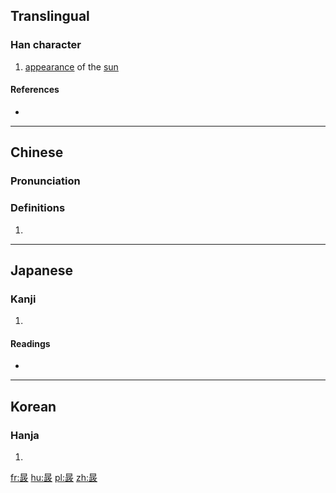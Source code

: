 ==Translingual==

===Han character===
{{Han char|rn=72|rad=日|as=08|sn=12|four=60141|canj=AMMK|ids=⿱日政}}

# [[appearance]] of the [[sun]]

====References====
* {{Han ref|kx=0497.120|dkj=14007|dj=0863.200|hdz=21522.190|uh=6678|ud=26232|bh=DDC7|bd=56775}}

----

==Chinese==
{{zh-forms}}

===Pronunciation===
{{zh-pron
|m=zhěng
|c=zing2
|mc=
|oc
|ma=
|cat=n
}}

===Definitions===
# {{rfdef|lang=zh}}

----

==Japanese==

===Kanji===
{{ja-kanji|grade=|rs=日08}}

# {{defn|lang=ja|sort=日08}}

====Readings====
* {{ja-readings|on=[[てい]] (tei), [[ちょう]] (chō)|kun=}}

----

==Korean==

===Hanja===
{{ko-hanja|hangeul=정|eumhun=|rv=jeong|mr=chŏng|y=ceng}}

# {{defn|lang=ko|sort=日08}}

[[fr:晸]]
[[hu:晸]]
[[pl:晸]]
[[zh:晸]]